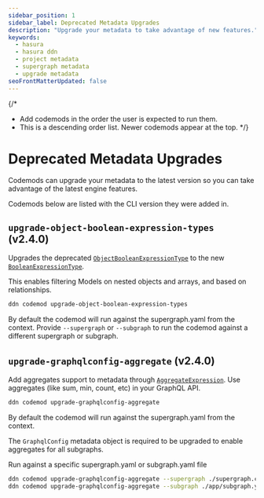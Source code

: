 ```yaml
---
sidebar_position: 1
sidebar_label: Deprecated Metadata Upgrades
description: "Upgrade your metadata to take advantage of new features."
keywords:
  - hasura
  - hasura ddn
  - project metadata
  - supergraph metadata
  - upgrade metadata
seoFrontMatterUpdated: false
---
```


{/* 
 * Add codemods in the order the user is expected to run them.
 * This is a descending order list. Newer codemods appear at the top.
 */}

# Deprecated Metadata Upgrades

Codemods can upgrade your metadata to the latest version so you can take advantage of the latest engine features.

Codemods below are listed with the CLI version they were added in.

## `upgrade-object-boolean-expression-types` (v2.4.0)

Upgrades the deprecated [`ObjectBooleanExpressionType`](/supergraph-modeling/boolean-expressions.mdx#objectbooleanexpressiontype-objectbooleanexpressiontype) to the new [`BooleanExpressionType`](/supergraph-modeling/boolean-expressions.mdx).

This enables filtering Models on nested objects and arrays, and based on relationships.

```bash
ddn codemod upgrade-object-boolean-expression-types
```

By default the codemod will run against the supergraph.yaml from the context. Provide `--supergraph` or `--subgraph` to run the codemod against a different supergraph or subgraph.

## `upgrade-graphqlconfig-aggregate` (v2.4.0)

Add aggregates support to metadata through [`AggregateExpression`](/supergraph-modeling/aggregate-expressions). Use aggregates (like sum, min, count, etc) in your GraphQL API.

```bash
ddn codemod upgrade-graphqlconfig-aggregate
```

By default the codemod will run against the supergraph.yaml from the context.

The `GraphqlConfig` metadata object is required to be upgraded to enable aggregates for all subgraphs.

Run against a specific supergraph.yaml or subgraph.yaml file

```bash
ddn codemod upgrade-graphqlconfig-aggregate --supergraph ./supergraph.cloud.yaml
ddn codemod upgrade-graphqlconfig-aggregate --subgraph ./app/subgraph.yaml
```
